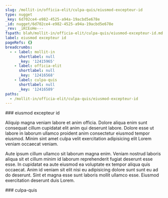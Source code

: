 ```yaml
---
slug: /mollit-in/officia-elit/culpa-quis/eiusmod-excepteur-id
type: nugget
_key: 6d702ce4-e982-4525-a94a-19acbd5e678e
_id: nugget/6d702ce4-e982-4525-a94a-19acbd5e678e
_rev: _iKCEoHe---
fspath: blah/mollit-in/officia-elit/culpa-quis/eiusmod-excepteur-id.md
label: eiusmod excepteur id
pageRefs: {}
breadcrumbs:
  - - label: mollit-in
      shortlabel: null
      _key: '12415965'
    - label: officia-elit
      shortlabel: null
      _key: '12416568'
    - label: culpa-quis
      shortlabel: null
      _key: '12416589'
paths:
  - /mollit-in/officia-elit/culpa-quis/eiusmod-excepteur-id
---
```


<NuggetArea>
<Nugget slug="/mollit-in/officia-elit/culpa-quis/eiusmod-excepteur-id" type="nugget" _key="6d702ce4-e982-4525-a94a-19acbd5e678e" _id="nugget/6d702ce4-e982-4525-a94a-19acbd5e678e" _rev="_iKCEoHe---" fspath="blah/mollit-in/officia-elit/culpa-quis/eiusmod-excepteur-id.md" label="eiusmod excepteur id" paths="/mollit-in/officia-elit/culpa-quis/eiusmod-excepteur-id">
<NuggetBody>
### eiusmod excepteur id

Aliquip magna veniam labore et anim officia. Dolore aliqua enim sunt consequat cillum cupidatat elit anim qui deserunt labore. Dolore esse ut labore in laborum ullamco proident anim consectetur eiusmod tempor eiusmod. Minim sint amet culpa velit exercitation adipisicing elit Lorem veniam occaecat veniam.

Aute ipsum cillum ullamco sit laborum magna enim. Veniam nostrud laboris aliqua sit et cillum minim id laborum reprehenderit fugiat deserunt esse esse. In cupidatat ea aute eiusmod ea voluptate ex tempor aliqua quis occaecat. Anim id veniam sit elit nisi eu adipisicing dolore sunt sunt eu ad do deserunt. Sint et magna esse sunt laboris mollit ullamco esse. Eiusmod exercitation deserunt duis Lorem.

</NuggetBody>
<Breadcrumbs>
<Crumbs>
<Crumb _key="12415965" label="mollit-in" /><Crumb _key="12416568" label="officia-elit" /><Crumb _key="12416589" label="culpa-quis" />
</Crumbs>
</Breadcrumbs>
</Nugget>

<NuggetsInbound>
</NuggetsInbound>
<NuggetsOutbound>
</NuggetsOutbound>
</NuggetArea>
<PassagesInbound>
<Passage direction="inbound" type="passage" _key="12416589" _id="passage/12416589" _rev="_iKCEoHa--A" label="culpa-quis" passage="culpa-quis" fspath="blah/mollit-in/officia-elit/culpa-quis" paths="/mollit-in/officia-elit/culpa-quis" slug="/mollit-in/officia-elit/culpa-quis">
<NuggetBody>
### culpa-quis

</NuggetBody>
<Breadcrumbs>
<Crumbs>
<Crumb _key="12415965" label="mollit-in" /><Crumb _key="12416568" label="officia-elit" />
</Crumbs>
</Breadcrumbs>
</Passage>

</PassagesInbound>
<PassagesOutbound>
</PassagesOutbound>